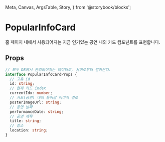   Meta,
  Canvas,
  ArgsTable,
  Story,
} from '@storybook/blocks';


<Meta
  title="organisms/PopularInfoCard"
  component={PopularInfoCard}
/>

# PopularInfoCard

홈 페이지 내에서 사용되어지는 지금 인기있는 공연 내의 카드 컴포넌트를 표현합니다.

## Props

```ts
// 모두 DB에서 관리되어지는 데이터로, 서버로부터 받아온다.
interface PopularInfoCardProps {
  // 고유 id
  id: string;
  // 현재 카드 index
  currentIdx: number;
  // 카드(공연) 내의 들어갈 이미지 경로
  posterImageUrl: string;
  // 공연 날짜
  performanceDate: string;
  // 공연 제목
  title: string;
  // 장소
  location: string;
}
```
